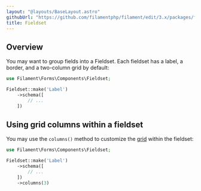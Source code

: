 ```yaml
---
layout: "@layouts/BaseLayout.astro"
githubUrl: "https://github.com/filamentphp/filament/edit/3.x/packages/forms/docs/04-layout/03-fieldset.md"
title: Fieldset
---
```


## Overview

You may want to group fields into a Fieldset. Each fieldset has a label, a border, and a two-column grid by default:

```php
use Filament\Forms\Components\Fieldset;

Fieldset::make('Label')
    ->schema([
        // ...
    ])
```

<AutoScreenshot name="forms/layout/fieldset/simple" alt="Fieldset" version="3.x" />

## Using grid columns within a fieldset

You may use the `columns()` method to customize the [grid](./grid) within the fieldset:

```php
use Filament\Forms\Components\Fieldset;

Fieldset::make('Label')
    ->schema([
        // ...
    ])
    ->columns(3)
```
